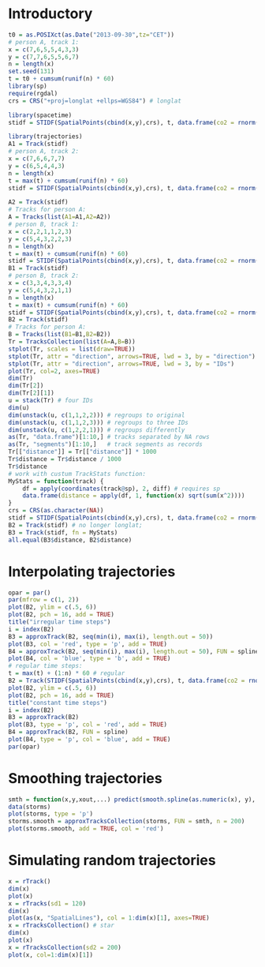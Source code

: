 <!--
%\VignetteEngine{knitr::knitr}
%\VignetteIndexEntry{Interpolating, smoothing, and simulating trajectories}
-->

# Introductory
```r
t0 = as.POSIXct(as.Date("2013-09-30",tz="CET"))
# person A, track 1:
x = c(7,6,5,5,4,3,3)
y = c(7,7,6,5,5,6,7)
n = length(x)
set.seed(131)
t = t0 + cumsum(runif(n) * 60)
library(sp)
require(rgdal)
crs = CRS("+proj=longlat +ellps=WGS84") # longlat

library(spacetime)
stidf = STIDF(SpatialPoints(cbind(x,y),crs), t, data.frame(co2 = rnorm(n)))

library(trajectories)
A1 = Track(stidf)
# person A, track 2:
x = c(7,6,6,7,7)
y = c(6,5,4,4,3)
n = length(x)
t = max(t) + cumsum(runif(n) * 60)
stidf = STIDF(SpatialPoints(cbind(x,y),crs), t, data.frame(co2 = rnorm(n)))

A2 = Track(stidf)
# Tracks for person A:
A = Tracks(list(A1=A1,A2=A2))
# person B, track 1:
x = c(2,2,1,1,2,3)
y = c(5,4,3,2,2,3)
n = length(x)
t = max(t) + cumsum(runif(n) * 60)
stidf = STIDF(SpatialPoints(cbind(x,y),crs), t, data.frame(co2 = rnorm(n)))
B1 = Track(stidf)
# person B, track 2:
x = c(3,3,4,3,3,4)
y = c(5,4,3,2,1,1)
n = length(x)
t = max(t) + cumsum(runif(n) * 60)
stidf = STIDF(SpatialPoints(cbind(x,y),crs), t, data.frame(co2 = rnorm(n)))
B2 = Track(stidf)
# Tracks for person A:
B = Tracks(list(B1=B1,B2=B2))
Tr = TracksCollection(list(A=A,B=B))
stplot(Tr, scales = list(draw=TRUE))
stplot(Tr, attr = "direction", arrows=TRUE, lwd = 3, by = "direction")
stplot(Tr, attr = "direction", arrows=TRUE, lwd = 3, by = "IDs")
plot(Tr, col=2, axes=TRUE)
dim(Tr)
dim(Tr[2])
dim(Tr[2][1])
u = stack(Tr) # four IDs
dim(u)
dim(unstack(u, c(1,1,2,2))) # regroups to original
dim(unstack(u, c(1,1,2,3))) # regroups to three IDs
dim(unstack(u, c(1,2,2,1))) # regroups differently
as(Tr, "data.frame")[1:10,] # tracks separated by NA rows
as(Tr, "segments")[1:10,]   # track segments as records
Tr[["distance"]] = Tr[["distance"]] * 1000
Tr$distance = Tr$distance / 1000
Tr$distance
# work with custum TrackStats function:
MyStats = function(track) {
	df = apply(coordinates(track@sp), 2, diff) # requires sp
	data.frame(distance = apply(df, 1, function(x) sqrt(sum(x^2))))
}
crs = CRS(as.character(NA))
stidf = STIDF(SpatialPoints(cbind(x,y),crs), t, data.frame(co2 = rnorm(n)))
B2 = Track(stidf) # no longer longlat;
B3 = Track(stidf, fn = MyStats)
all.equal(B3$distance, B2$distance)
```

# Interpolating trajectories
```r
opar = par()
par(mfrow = c(1, 2))
plot(B2, ylim = c(.5, 6))
plot(B2, pch = 16, add = TRUE)
title("irregular time steps")
i = index(B2)
B3 = approxTrack(B2, seq(min(i), max(i), length.out = 50))
plot(B3, col = 'red', type = 'p', add = TRUE)
B4 = approxTrack(B2, seq(min(i), max(i), length.out = 50), FUN = spline)
plot(B4, col = 'blue', type = 'b', add = TRUE)
# regular time steps:
t = max(t) + (1:n) * 60 # regular
B2 = Track(STIDF(SpatialPoints(cbind(x,y),crs), t, data.frame(co2 = rnorm(n))))
plot(B2, ylim = c(.5, 6))
plot(B2, pch = 16, add = TRUE)
title("constant time steps")
i = index(B2)
B3 = approxTrack(B2)
plot(B3, type = 'p', col = 'red', add = TRUE)
B4 = approxTrack(B2, FUN = spline)
plot(B4, type = 'p', col = 'blue', add = TRUE)
par(opar)
```

# Smoothing trajectories

```r
smth = function(x,y,xout,...) predict(smooth.spline(as.numeric(x), y), as.numeric(xout))
data(storms)
plot(storms, type = 'p')
storms.smooth = approxTracksCollection(storms, FUN = smth, n = 200)
plot(storms.smooth, add = TRUE, col = 'red')
```

# Simulating random trajectories
```r
x = rTrack()
dim(x)
plot(x)
x = rTracks(sd1 = 120)
dim(x)
plot(as(x, "SpatialLines"), col = 1:dim(x)[1], axes=TRUE)
x = rTracksCollection() # star
dim(x)
plot(x)
x = rTracksCollection(sd2 = 200)
plot(x, col=1:dim(x)[1])
```
